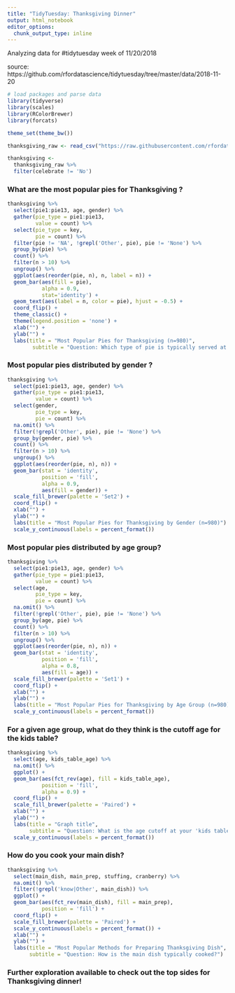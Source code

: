 ```yaml
---
title: "TidyTuesday: Thanksgiving Dinner"
output: html_notebook
editor_options: 
  chunk_output_type: inline
---
```


Analyzing data for #tidytuesday week of 11/20/2018

source: https://github.com/rfordatascience/tidytuesday/tree/master/data/2018-11-20

```r
# load packages and parse data
library(tidyverse)
library(scales)
library(RColorBrewer)
library(forcats)

theme_set(theme_bw())

thanksgiving_raw <- read_csv("https://raw.githubusercontent.com/rfordatascience/tidytuesday/master/data/2018-11-20/thanksgiving_meals.csv")

thanksgiving <- 
  thanksgiving_raw %>%
  filter(celebrate != 'No')
```


### What are the most popular pies for Thanksgiving ?
```r
thanksgiving %>%
  select(pie1:pie13, age, gender) %>%
  gather(pie_type = pie1:pie13, 
         value = count) %>%
  select(pie_type = key, 
         pie = count) %>%
  filter(pie != 'NA', !grepl('Other', pie), pie != 'None') %>% 
  group_by(pie) %>%
  count() %>% 
  filter(n > 10) %>%
  ungroup() %>%
  ggplot(aes(reorder(pie, n), n, label = n)) +
  geom_bar(aes(fill = pie),
           alpha = 0.9,
           stat='identity') +
  geom_text(aes(label = n, color = pie), hjust = -0.5) +
  coord_flip() +
  theme_classic() + 
  theme(legend.position = 'none') +
  xlab("") +
  ylab("") +
  labs(title = "Most Popular Pies for Thanksgiving (n=980)",
        subtitle = "Question: Which type of pie is typically served at your Thanksgiving dinner? Please select all that apply")
```

### Most popular pies distributed by gender ?
```r
thanksgiving %>%
  select(pie1:pie13, age, gender) %>%
  gather(pie_type = pie1:pie13, 
         value = count) %>%
  select(gender, 
         pie_type = key,
         pie = count) %>%
  na.omit() %>%
  filter(!grepl('Other', pie), pie != 'None') %>% 
  group_by(gender, pie) %>%
  count() %>%
  filter(n > 10) %>%
  ungroup() %>%
  ggplot(aes(reorder(pie, n), n)) +
  geom_bar(stat = 'identity',
           position = 'fill',
           alpha = 0.9,
           aes(fill = gender)) + 
  scale_fill_brewer(palette = 'Set2') +
  coord_flip() +
  xlab("") +
  ylab("") +
  labs(title = "Most Popular Pies for Thanksgiving by Gender (n=980)") +
  scale_y_continuous(labels = percent_format())
```

### Most popular pies distributed by age group?
```r
thanksgiving %>%
  select(pie1:pie13, age, gender) %>%
  gather(pie_type = pie1:pie13, 
         value = count) %>%
  select(age, 
         pie_type = key,
         pie = count) %>%
  na.omit() %>%
  filter(!grepl('Other', pie), pie != 'None') %>% 
  group_by(age, pie) %>%
  count() %>%
  filter(n > 10) %>%
  ungroup() %>%
  ggplot(aes(reorder(pie, n), n)) +
  geom_bar(stat = 'identity',
           position = 'fill',
           alpha = 0.8,
           aes(fill = age)) + 
  scale_fill_brewer(palette = 'Set1') +
  coord_flip() +
  xlab("") +
  ylab("") +
  labs(title = "Most Popular Pies for Thanksgiving by Age Group (n=980)") +
  scale_y_continuous(labels = percent_format())
```




### For a given age group, what do they think is the cutoff age for the kids table?
```r
thanksgiving %>%
  select(age, kids_table_age) %>%
  na.omit() %>%
  ggplot() +
  geom_bar(aes(fct_rev(age), fill = kids_table_age), 
           position = 'fill',
           alpha = 0.9) +
  coord_flip() +
  scale_fill_brewer(palette = 'Paired') +
  xlab("") +
  ylab("") + 
  labs(title = "Graph title",
       subtitle = "Question: What is the age cutoff at your 'kids table' at Thanksgiving?") +
  scale_y_continuous(labels = percent_format())
```

### How do you cook your main dish?
```r
thanksgiving %>%
  select(main_dish, main_prep, stuffing, cranberry) %>%
  na.omit() %>%
  filter(!grepl('know|Other', main_dish)) %>%
  ggplot() + 
  geom_bar(aes(fct_rev(main_dish), fill = main_prep), 
           position = 'fill') + 
  coord_flip() + 
  scale_fill_brewer(palette = 'Paired') +
  scale_y_continuous(labels = percent_format()) +
  xlab("") +
  ylab("") +
  labs(title = "Most Popular Methods for Preparing Thanksgiving Dish",
       subtitle = "Question: How is the main dish typically cooked?")
```

### Further exploration available to check out the top sides for Thanksgiving dinner!
```r

```

